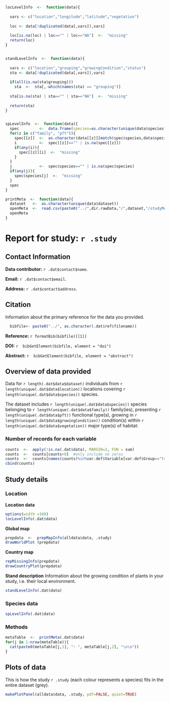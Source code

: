 ```r

locLevelInfo  <-  function(data){
  
  vars <- c("location","longitude","latitude","vegetation")
  
  loc <- data[!duplicated(data[,vars]),vars]
  
  loc[is.na(loc) | loc=="" | loc=="NA"]  <-  "missing"  
  return(loc)
}


standLevelInfo  <-  function(data){
  
  vars <- c("location","grouping","growingCondition","status")
  sta <- data[!duplicated(data[,vars]),vars]
    
  if(all(is.na(sta$grouping)))
    sta  <-  sta[,-which(names(sta) == "grouping")]
  
  sta[is.na(sta) | sta=="" | sta=="NA"]  <-  "missing"  
  
  return(sta)
}


spLevelInfo  <-  function(data){
  spec         <-  data.frame(species=as.character(unique(data$species)), stringsAsFactors=FALSE)
  for(z in c("family", "pft")){
    spec[[z]]  <-  as.character(data[[z]][match(spec$species,data$species)])
    i          <-  spec[[z]]=="" | is.na(spec[[z]]) 
    if(any(i)){
      spec[[z]][i]  <-  "missing"
    }
  }
  j            <-  spec$species=="" | is.na(spec$species) 
  if(any(j)){
    spec$species[j]  <-  "missing"
  }
  spec
}

printMeta  <-  function(data){
  dataset   <-  as.character(unique(data$dataset))
  openMeta  <-  read.csv(paste0("../",dir.rawData,"/",dataset,"/studyMetadata.csv"), h=TRUE, stringsAsFactors=FALSE)
  openMeta
}


```

# Report for study: `r .study`

## Contact Information

**Data contributor:** `r .dat$contact$name`.

**Email:** `r .dat$contact$email`.

**Address:** `r .dat$contact$address`.

## Citation
Information about the primary reference for the data you provided. 
```r
  bibfile<- paste0("../", as.character(.dat$ref$filename))
```
**Reference:** `r formatBib(bibfile)[[1]]`

**DOI:** `r  bibGetElement(bibfile, element = "doi")`

**Abstract:** `r  bibGetElement(bibfile, element = "abstract")`

## Overview of data provided

Data for `r length(.dat$data$dataset)` individuals from `r length(unique(.dat$data$location))` locations covering `r length(unique(.dat$data$species))` species.

The dataset includes `r length(unique(.dat$data$species))` species belonging to `r length(unique(.dat$data$family))` family(ies), presenting `r length(unique(.dat$data$pft))` functional type(s), growing in `r length(unique(.dat$data$growingCondition))` condition(s) within `r length(unique(.dat$data$vegetation))` major type(s) of habitat:


### Number of records for each variable

```r
counts  <-  apply(!is.na(.dat$data), MARGIN=2, FUN = sum)
counts  <-  counts[counts>0]  #only include no zeros
counts  <-  counts[names(counts)%in%var.def$Variable[var.def$Group=="tree"]]
cbind(counts)
```


## Study details

### Location

**Location data**
```r
options(width =160)
locLevelInfo(.dat$data)
```

**Global map**

```r
prepdata  <-  prepMapInfo(alldata$data, .study)
drawWorldPlot (prepdata)
```

**Country map**

```r
repMissingInfo(prepdata)
drawCountryPlot(prepdata)
```

**Stand description**
Information about the growing condition of plants in your study, i.e. their local environment.

```r
standLevelInfo(.dat$data)
```

### Species data

```r
spLevelInfo(.dat$data)
```

### Methods
```r
metaTable  <-  printMeta(.dat$data)
for(j in 1:nrow(metaTable)){
  cat(paste0(metaTable[j,1], ": ", metaTable[j,2], "\n\n"))
}

```

## Plots of data

This is how the study `r .study` (each colour represents a species) fits in the entire dataset (grey).

```r
makePlotPanel(alldata$data, .study, pdf=FALSE, quiet=TRUE)
```


  
  
  